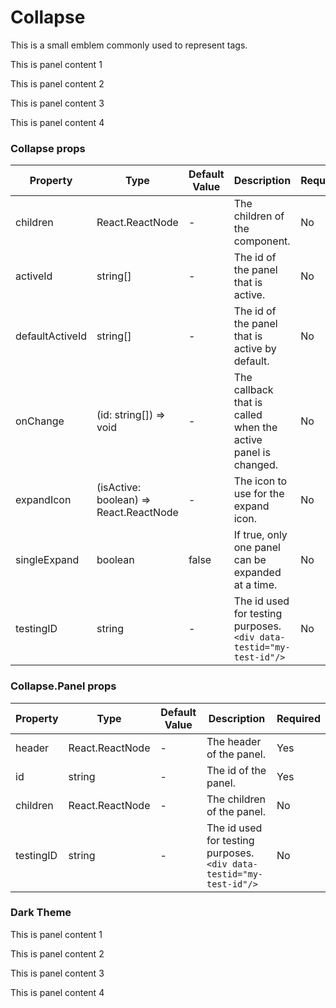
<Meta title="Navigation/Collapse" component={Collapse} />

# Collapse

This is a small emblem commonly used to represent tags.

<Canvas>
    <Collapse>
        <Collapse.Panel header="This is panel header 1" id="1">
            <p>This is panel content 1</p>
        </Collapse.Panel>
        <Collapse.Panel header="This is panel header 2" id="2">
            <p>This is panel content 2</p>
        </Collapse.Panel>
        <Collapse.Panel header="This is panel header 3" id="3">
            <p>This is panel content 3</p>
        </Collapse.Panel>
        <Collapse.Panel header="This is panel header 4" id="4">
            <p>This is panel content 4</p>
        </Collapse.Panel>
    </Collapse>
</Canvas>

### Collapse props

|Property|Type|Default Value|Description|Required|
|---|---|---|---|---|
|children| React.ReactNode | - | The children of the component. |No|
|activeId| string[] | - | The id of the panel that is active. |No|
|defaultActiveId| string[] | - | The id of the panel that is active by default. |No|
|onChange| (id: string[]) => void | - | The callback that is called when the active panel is changed. |No|
|expandIcon| (isActive: boolean) => React.ReactNode | - | The icon to use for the expand icon. |No|
|singleExpand| boolean | false | If true, only one panel can be expanded at a time. |No|
|testingID| string | - | The id used for testing purposes.<br/>`<div data-testid="my-test-id"/>` |No|

### Collapse.Panel props

|Property|Type|Default Value|Description|Required|
|---|---|---|---|---|
|header| React.ReactNode | - | The header of the panel. |Yes|
|id| string | - | The id of the panel. |Yes|
|children| React.ReactNode | - | The children of the panel. |No|
|testingID| string | - | The id used for testing purposes.<br/>`<div data-testid="my-test-id"/>` |No|

### Dark Theme

<Canvas className="dark">
    <ThemeProvider theme="dark">
        <Collapse>
            <Collapse.Panel header="This is panel header 1" id="1">
                <p>This is panel content 1</p>
            </Collapse.Panel>
            <Collapse.Panel header="This is panel header 2" id="2">
                <p>This is panel content 2</p>
            </Collapse.Panel>
            <Collapse.Panel header="This is panel header 3" id="3">
                <p>This is panel content 3</p>
            </Collapse.Panel>
            <Collapse.Panel header="This is panel header 4" id="4">
                <p>This is panel content 4</p>
            </Collapse.Panel>
        </Collapse>
    </ThemeProvider>
</Canvas>